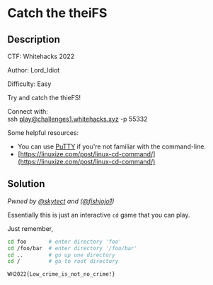 # Catch the theiFS

## Description

CTF: Whitehacks 2022

Author: Lord_Idiot

Difficulty: Easy

Try and catch the thieFS!

Connect with: \
ssh play@challenges1.whitehacks.xyz -p 55332

Some helpful resources:

- You can use [PuTTY](https://www.chiark.greenend.org.uk/~sgtatham/putty/) if
  you're not familiar with the command-line.
- [https://linuxize.com/post/linux-cd-command/](https://linuxize.com/post/linux-cd-command/)

## Solution

_Pwned by [@skytect](https://github.com/skytect) and
([@fishjojo1](https://github.com/fishjojo1))_

Essentially this is just an interactive `cd` game that you can play.

Just remember,

```bash
cd foo       # enter directory 'foo'
cd /foo/bar  # enter directory '/foo/bar'
cd ..        # go up one directory
cd /         # go to root directory
```

`WH2022{Low_crime_is_not_no_crime!}`
